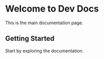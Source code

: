 # Welcome to Dev Docs

This is the main documentation page.

## Getting Started

Start by exploring the documentation.
